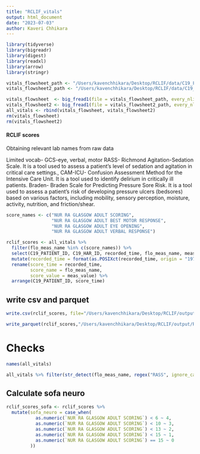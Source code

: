 ```yaml
---
title: "RCLIF_vitals"
output: html_document
date: "2023-07-03"
author: Kaveri Chhikara
---
```


```r
library(tidyverse)
library(bigreadr)
library(digest)
library(readxl)
library(arrow)
library(stringr)
```


```r
vitals_flowsheet_path <- "/Users/kavenchhikara/Desktop/RCLIF/data/C19_FLOW_LDS_part1.txt"
vitals_flowsheet2_path <- "/Users/kavenchhikara/Desktop/RCLIF/data/C19_FLOW_LDS_part2.txt"
```

```r
vitals_flowsheet  <- big_fread1(file = vitals_flowsheet_path, every_nlines=10000000)
vitals_flowsheet2 <- big_fread1(file = vitals_flowsheet2_path, every_nlines=10000000)
all_vitals <- rbind(vitals_flowsheet, vitals_flowsheet2)
rm(vitals_flowsheet)
rm(vitals_flowsheet2)
```


#### RCLIF scores
Obtaining relevant lab names from raw data 

Limited vocab-
GCS-eye, verbal, motor
RASS- Richmond Agitation-Sedation Scale. It is a tool used to assess a patient's level of sedation and agitation in critical care settings.,
CAM-ICU- Confusion Assessment Method for the Intensive Care Unit. It is a tool used to identify delirium in critically ill patients.
Braden- Braden Scale for Predicting Pressure Sore Risk. It is a tool used to assess a patient's risk of developing pressure ulcers (bedsores) based on various factors, including mobility, sensory perception, moisture, activity, nutrition, and friction/shear.

```r
score_names <- c("NUR RA GLASGOW ADULT SCORING",
                 "NUR RA GLASGOW ADULT BEST MOTOR RESPONSE",
                 "NUR RA GLASGOW ADULT EYE OPENING",
                 "NUR RA GLASGOW ADULT VERBAL RESPONSE")
```

```r
rclif_scores <- all_vitals %>% 
  filter(flo_meas_name %in% c(score_names)) %>%
  select(C19_PATIENT_ID, C19_HAR_ID, recorded_time, flo_meas_name, meas_value) %>%
  mutate(recorded_time = format(as.POSIXct(recorded_time, origin = "1970-01-01"),  "%Y-%m-%d %H:%M:%S")) %>% 
  rename(score_time = recorded_time,
         score_name = flo_meas_name,
         score_value = meas_value) %>% 
  arrange(C19_PATIENT_ID, score_time)
```

## write csv and parquet

```r
write.csv(rclif_scores, file="/Users/kavenchhikara/Desktop/RCLIF/output/RCLIF_scores.csv")
```

```r
write_parquet(rclif_scores,"/Users/kavenchhikara/Desktop/RCLIF/output/RCLIF_scores.parquet")
```



# Checks
```r
names(all_vitals)
```

```r
all_vitals %>% filter(str_detect(flo_meas_name, regex("RASS", ignore_case = TRUE))) %>% count(flo_meas_name)
```

## Calculate sofa neuro



```r
rclif_scores_sofa <- rclif_scores %>% 
  mutate(sofa_neuro = case_when(
           as.numeric(`NUR RA GLASGOW ADULT SCORING`) < 6 ~ 4,
           as.numeric(`NUR RA GLASGOW ADULT SCORING`) < 10 ~ 3,
           as.numeric(`NUR RA GLASGOW ADULT SCORING`) < 13 ~ 2,
           as.numeric(`NUR RA GLASGOW ADULT SCORING`) < 15 ~ 1,
           as.numeric(`NUR RA GLASGOW ADULT SCORING`) == 15 ~ 0
         )) 
```

